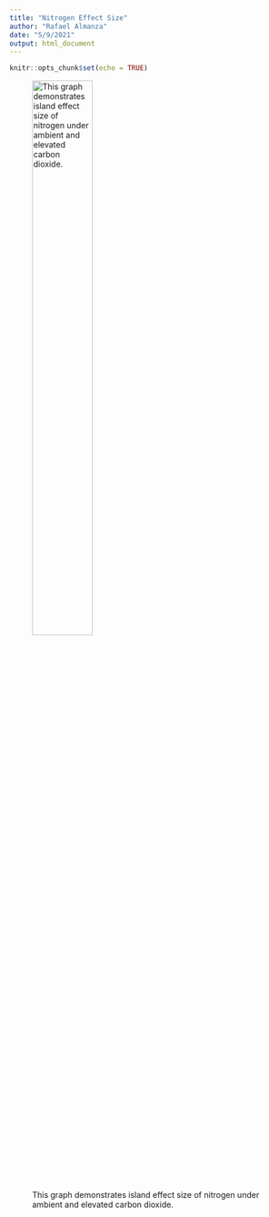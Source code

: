 ```yaml
---
title: "Nitrogen Effect Size"
author: "Rafael Almanza"
date: "5/9/2021"
output: html_document
---
```


```r
knitr::opts_chunk$set(echo = TRUE)
```

![This graph demonstrates island effect size of nitrogen under ambient and elevated carbon dioxide.](EffectSize_20cm_N.png){#id .class width=50% height=50%}